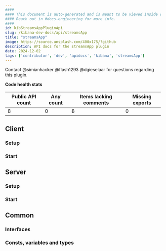 ```yaml
---
####
#### This document is auto-generated and is meant to be viewed inside our experimental, new docs system.
#### Reach out in #docs-engineering for more info.
####
id: kibStreamsAppPluginApi
slug: /kibana-dev-docs/api/streamsApp
title: "streamsApp"
image: https://source.unsplash.com/400x175/?github
description: API docs for the streamsApp plugin
date: 2024-12-02
tags: ['contributor', 'dev', 'apidocs', 'kibana', 'streamsApp']
---
```




Contact @simianhacker @flash1293 @dgieselaar for questions regarding this plugin.

**Code health stats**

| Public API count  | Any count | Items lacking comments | Missing exports |
|-------------------|-----------|------------------------|-----------------|
| 8 | 0 | 8 | 0 |

## Client

### Setup
<DocDefinitionList data={[streamsAppObj.client.setup]}/>

### Start
<DocDefinitionList data={[streamsAppObj.client.start]}/>

## Server

### Setup
<DocDefinitionList data={[streamsAppObj.server.setup]}/>

### Start
<DocDefinitionList data={[streamsAppObj.server.start]}/>

## Common

### Interfaces
<DocDefinitionList data={streamsAppObj.common.interfaces}/>

### Consts, variables and types
<DocDefinitionList data={streamsAppObj.common.misc}/>

